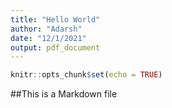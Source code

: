 ```yaml
---
title: "Hello World"
author: "Adarsh"
date: "12/1/2021"
output: pdf_document
---
```


```r
knitr::opts_chunk$set(echo = TRUE)
```

##This is a Markdown file



